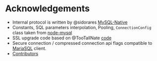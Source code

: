 # Acknowledgements

- Internal protocol is written by @sidorares [MySQL-Native](https://github.com/sidorares/nodejs-mysql-native)
- Constants, SQL parameters interpolation, Pooling, `ConnectionConfig` class taken from [node-mysql](https://github.com/mysqljs/mysql)
- SSL upgrade code based on @TooTallNate [code](https://gist.github.com/TooTallNate/848444)
- Secure connection / compressed connection api flags compatible to [MariaSQL](https://github.com/mscdex/node-mariasql/) client.
- [Contributors](https://github.com/sidorares/node-mysql2/graphs/contributors)
